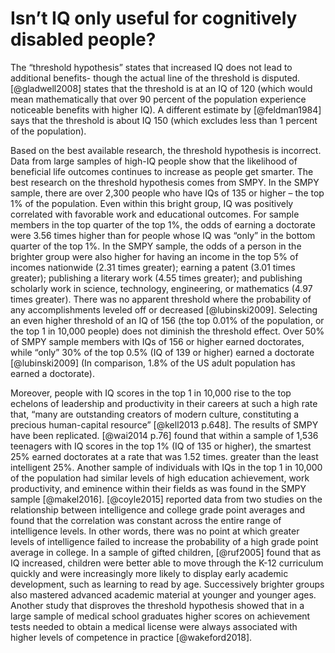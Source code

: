 # Isn't IQ only useful for cognitively disabled people?

The “threshold hypothesis” states that increased IQ does not lead to additional benefits- though the actual line of the threshold is disputed. [@gladwell2008] states that the threshold is at an IQ of 120 (which would mean mathematically that over 90 percent of the population experience noticeable benefits with higher IQ). A different estimate by [@feldman1984] says that the threshold is about IQ 150 (which excludes less than 1 percent of the population). 

Based on the best available research, the threshold hypothesis is incorrect. Data from large samples of high-IQ people show that the likelihood of beneficial life outcomes continues to increase as people get smarter. The best research on the threshold hypothesis comes from SMPY. In the SMPY sample, there are over 2,300 people who have IQs of 135 or higher – the top 1% of the population. Even within this bright group, IQ was positively correlated with favorable work and educational outcomes. For sample members in the top quarter of the top 1%, the odds of earning a doctorate were 3.56 times higher than for people whose IQ was “only” in the bottom quarter of the top 1%. In the SMPY sample, the odds of a person in the brighter group were also higher for having an income in the top 5% of incomes nationwide (2.31 times greater); earning a patent (3.01 times greater); publishing a literary work (4.55 times greater); and publishing scholarly work in science, technology, engineering, or mathematics (4.97 times greater). There was no apparent threshold where the probability of any accomplishments leveled off or decreased [@lubinski2009]. Selecting an even higher threshold of an IQ of 156 (the top 0.01% of the population, or the top 1 in 10,000 people) does not diminish the threshold effect. Over 50% of SMPY sample members with IQs of 156 or higher earned doctorates, while “only” 30% of the top 0.5% (IQ of 139 or higher) earned a doctorate [@lubinski2009] (In comparison, 1.8% of the US adult population has earned a doctorate).

Moreover, people with IQ scores in the top 1 in 10,000 rise to the top echelons of leadership and productivity in their careers at such a high rate that, “many are outstanding creators of modern culture, constituting a precious human-capital resource” [@kell2013 p.648]. The results of SMPY have been replicated. [@wai2014 p.76] found that within a sample of 1,536 teenagers with IQ scores in the top 1% (IQ of 135 or higher), the smartest 25% earned doctorates at a rate that  was 1.52 times. greater than the least intelligent 25%. Another sample of individuals with IQs in the top 1 in 10,000 of the population had similar levels of high education achievement, work productivity, and eminence within their fields as was found in the SMPY sample [@makel2016]. [@coyle2015] reported data from two studies on the relationship between intelligence and college grade point averages and found that the correlation was constant across the entire range of intelligence levels. In other words, there was no point at which greater levels of intelligence failed to increase the probability of a high grade point average in college. In a sample of gifted children, [@ruf2005] found that as IQ increased, children were better able to move through the K-12 curriculum quickly and were increasingly more likely to display early academic development, such as learning to read by age. Successively brighter groups also mastered advanced academic material at younger and younger ages. Another study that disproves the threshold hypothesis showed that in a large sample of medical school graduates higher scores on achievement tests needed to obtain a medical license were always associated with higher levels of competence in practice [@wakeford2018].
